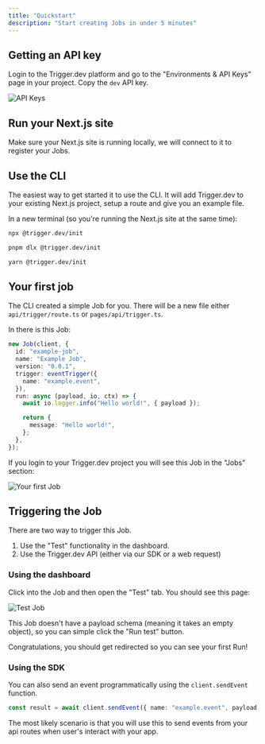 ```yaml
---
title: "Quickstart"
description: "Start creating Jobs in under 5 minutes"
---
```


## Getting an API key

Login to the Trigger.dev platform and go to the "Environments & API Keys" page in your project. Copy the `dev` API key.

![API Keys](/images/api-keys.png)

## Run your Next.js site

Make sure your Next.js site is running locally, we will connect to it to register your Jobs.

## Use the CLI

The easiest way to get started it to use the CLI. It will add Trigger.dev to your existing Next.js project, setup a route and give you an example file.

In a new terminal (so you're running the Next.js site at the same time):

<CodeGroup>

```bash npm
npx @trigger.dev/init
```

```bash pnpm
pnpm dlx @trigger.dev/init
```

```bash yarn
yarn @trigger.dev/init
```

</CodeGroup>

## Your first job

The CLI created a simple Job for you. There will be a new file either `api/trigger/route.ts` or `pages/api/trigger.ts`.

In there is this Job:

```typescript
new Job(client, {
  id: "example-job",
  name: "Example Job",
  version: "0.0.1",
  trigger: eventTrigger({
    name: "example.event",
  }),
  run: async (payload, io, ctx) => {
    await io.logger.info("Hello world!", { payload });

    return {
      message: "Hello world!",
    };
  },
});
```

If you login to your Trigger.dev project you will see this Job in the "Jobs" section:

![Your first Job](/images/first-job.png)

## Triggering the Job

There are two way to trigger this Job.

1. Use the "Test" functionality in the dashboard.
2. Use the Trigger.dev API (either via our SDK or a web request)

### Using the dashboard

Click into the Job and then open the "Test" tab. You should see this page:

![Test Job](/images/test-job.png)

This Job doesn't have a payload schema (meaning it takes an empty object), so you can simple click the "Run test" button.

Congratulations, you should get redirected so you can see your first Run!

### Using the SDK

You can also send an event programmatically using the `client.sendEvent` function.

```typescript
const result = await client.sendEvent({ name: "example.event", payload: {} });
```

The most likely scenario is that you will use this to send events from your api routes when user's interact with your app.
